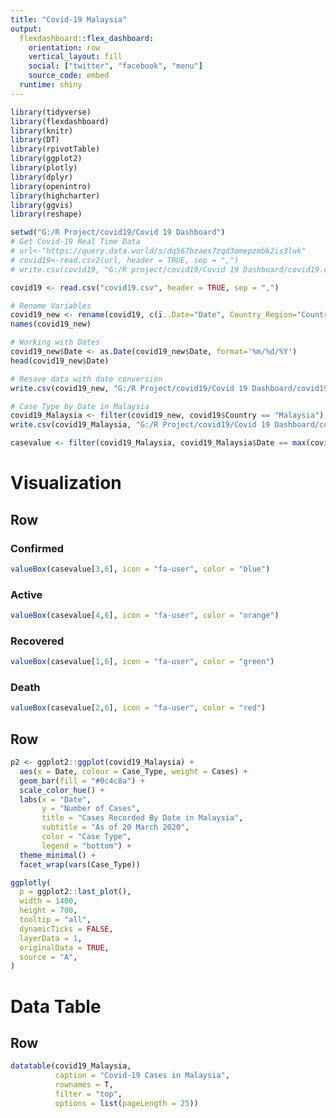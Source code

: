 ---
title: "Covid-19 Malaysia"
output: 
  flexdashboard::flex_dashboard:
    orientation: row
    vertical_layout: fill
    social: ["twitter", "facebook", "menu"]
    source_code: embed
  runtime: shiny
---

```{r setup, include=FALSE}
library(tidyverse)
library(flexdashboard)
library(knitr)
library(DT)
library(rpivotTable)
library(ggplot2)
library(plotly)
library(dplyr)
library(openintro)
library(highcharter)
library(ggvis)
library(reshape)
```


```{r include=FALSE}
setwd("G:/R Project/covid19/Covid 19 Dashboard")
# Get Covid-19 Real Time Data
# url<-"https://query.data.world/s/dq567bzaex7zqd3omepzmbk2is3luk"
# covid19<-read.csv2(url, header = TRUE, sep = ",")
# write.csv(covid19, "G:/R project/covid19/Covid 19 Dashboard/covid19.csv")

covid19 <- read.csv("covid19.csv", header = TRUE, sep = ",")

# Rename Variables
covid19_new <- rename(covid19, c(ï..Date="Date", Country_Region="Country", Province_State="State"))
names(covid19_new)

# Working with Dates
covid19_new$Date <- as.Date(covid19_new$Date, format='%m/%d/%Y')
head(covid19_new$Date)

# Resave data with date conversion
write.csv(covid19_new, "G:/R Project/covid19/Covid 19 Dashboard/covid19_new.csv")

# Case Type by Date in Malaysia
covid19_Malaysia <- filter(covid19_new, covid19$Country == "Malaysia")
write.csv(covid19_Malaysia, "G:/R Project/covid19/Covid 19 Dashboard/covid19_Malaysia.csv")

casevalue <- filter(covid19_Malaysia, covid19_Malaysia$Date == max(covid19_Malaysia$Date))
```

Visualization
========================================

Row
----------------------------------------

### **Confirmed**

```{r}
valueBox(casevalue[3,6], icon = "fa-user", color = "blue")
```

### **Active**

```{r}
valueBox(casevalue[4,6], icon = "fa-user", color = "orange")
```

### **Recovered**

```{r}
valueBox(casevalue[1,6], icon = "fa-user", color = "green")
```

### **Death**

```{r}
valueBox(casevalue[2,6], icon = "fa-user", color = "red")
```

Row
----------------------------------------

```{r}
p2 <- ggplot2::ggplot(covid19_Malaysia) +
  aes(x = Date, colour = Case_Type, weight = Cases) +
  geom_bar(fill = "#0c4c8a") +
  scale_color_hue() +
  labs(x = "Date", 
       y = "Number of Cases", 
       title = "Cases Recorded By Date in Malaysia", 
       subtitle = "As of 20 March 2020", 
       color = "Case Type",
       legend = "bottom") +
  theme_minimal() +
  facet_wrap(vars(Case_Type))

ggplotly(
  p = ggplot2::last_plot(),
  width = 1400,
  height = 700,
  tooltip = "all",
  dynamicTicks = FALSE,
  layerData = 1,
  originalData = TRUE,
  source = "A",
)
```

Data Table
========================================

Row
-------------------------------------------------

```{r}
datatable(covid19_Malaysia,
          caption = "Covid-19 Cases in Malaysia",
          rownames = T,
          filter = "top",
          options = list(pageLength = 25))
```